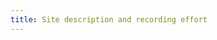 ```yaml
---
title: Site description and recording effort
---
```




```{=openxml}
<w:p><w:r><w:br w:type="page"/></w:r></w:p>
```
